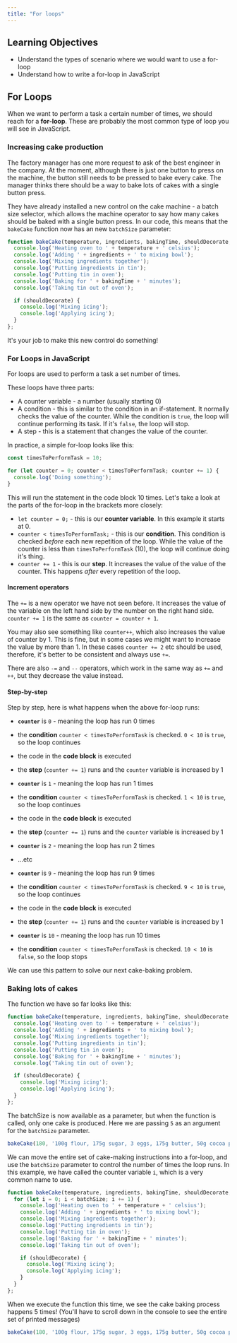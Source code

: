 ```yaml
---
title: "For loops"
---
```


## Learning Objectives

- Understand the types of scenario where we would want to use a for-loop
- Understand how to write a for-loop in JavaScript

## For Loops

When we want to perform a task a certain number of times, we should reach for a **for-loop**. These are probably the most common type of loop you will see in JavaScript.

### Increasing cake production

The factory manager has one more request to ask of the best engineer in the company. At the moment, although there is just one button to press on the machine, the button still needs to be pressed to bake every cake. The manager thinks there should be a way to bake lots of cakes with a single button press.

They have already installed a new control on the cake machine - a batch size selector, which allows the machine operator to say how many cakes should be baked with a single button press. In our code, this means that the `bakeCake` function now has an new `batchSize` parameter:

```js
function bakeCake(temperature, ingredients, bakingTime, shouldDecorate, batchSize) {
  console.log('Heating oven to ' + temperature + ' celsius');
  console.log('Adding ' + ingredients + ' to mixing bowl');
  console.log('Mixing ingredients together');
  console.log('Putting ingredients in tin');
  console.log('Putting tin in oven');
  console.log('Baking for ' + bakingTime + ' minutes');
  console.log('Taking tin out of oven');

  if (shouldDecorate) {
    console.log('Mixing icing');
    console.log('Applying icing');
  }
};
```

It's your job to make this new control do something!

### For Loops in JavaScript

For loops are used to perform a task a set number of times.

These loops have three parts:

- A counter variable - a number (usually starting 0)
- A condition - this is similar to the condition in an if-statement. It normally checks the value of the counter. While the condition is `true`, the loop will continue performing its task. If it's `false`, the loop will stop.
- A step - this is a statement that changes the value of the counter.

In practice, a simple for-loop looks like this:

```js
const timesToPerformTask = 10;

for (let counter = 0; counter < timesToPerformTask; counter += 1) {
  console.log('Doing something');
}
```

This will run the statement in the code block 10 times. Let's take a look at the parts of the for-loop in the brackets more closely:

- `let counter = 0;` - this is our **counter variable**. In this example it starts at 0.
- `counter < timesToPerformTask;` - this is our **condition**. This condition is checked *before* each new repetition of the loop. While the value of the counter is less than `timesToPerformTask` (10), the loop will continue doing it's thing.
- `counter += 1` - this is our **step**. It increases the value of the value of the counter. This happens *after* every repetition of the loop.

#### Increment operators

The `+=` is a new operator we have not seen before. It increases the value of the variable on the left hand side by the number on the right hand side. `counter += 1` is the same as `counter = counter + 1`.

You may also see something like `counter++`, which also increases the value of counter by 1. This is fine, but in some cases we might want to increase the value by more than 1. In these cases `counter += 2` etc should be used, therefore, it's better to be consistent and always use `+=`.

There are also `-=` and `--` operators, which work in the same way as `+=` and `++`, but they decrease the value instead.

#### Step-by-step

Step by step, here is what happens when the above for-loop runs:

- **`counter`** is `0` - meaning the loop has run 0 times
- the **condition** `counter < timesToPerformTask` is checked. `0 < 10` is `true`, so the loop continues
- the code in the **code block** is executed
- the **step** (`counter += 1`) runs and the `counter` variable is increased by 1

- **`counter`** is `1` - meaning the loop has run 1 times
- the **condition** `counter < timesToPerformTask` is checked. `1 < 10` is `true`, so the loop continues
- the code in the **code block** is executed
- the **step** (`counter += 1`) runs and the `counter` variable is increased by 1

- **`counter`** is `2` - meaning the loop has run 2 times
- ...etc
- **`counter`** is `9` - meaning the loop has run 9 times
- the **condition** `counter < timesToPerformTask` is checked. `9 < 10` is `true`, so the loop continues
- the code in the **code block** is executed
- the **step** (`counter += 1`) runs and the `counter` variable is increased by 1

- **`counter`** is `10` - meaning the loop has run 10 times
- the **condition** `counter < timesToPerformTask` is checked. `10 < 10` is `false`, so the loop stops

We can use this pattern to solve our next cake-baking problem.

### Baking lots of cakes

The function we have so far looks like this:

```js
function bakeCake(temperature, ingredients, bakingTime, shouldDecorate, batchSize) {
  console.log('Heating oven to ' + temperature + ' celsius');
  console.log('Adding ' + ingredients + ' to mixing bowl');
  console.log('Mixing ingredients together');
  console.log('Putting ingredients in tin');
  console.log('Putting tin in oven');
  console.log('Baking for ' + bakingTime + ' minutes');
  console.log('Taking tin out of oven');

  if (shouldDecorate) {
    console.log('Mixing icing');
    console.log('Applying icing');
  }
};
```

The batchSize is now available as a parameter, but when the function is called, only one cake is produced. Here we are passing `5` as an argument for the `batchSize` parameter.

```js
bakeCake(180, '100g flour, 175g sugar, 3 eggs, 175g butter, 50g cocoa powder', 25, true, 5);
```

We can move the entire set of cake-making instructions into a for-loop, and use the `batchSize` parameter to control the number of times the loop runs. In this example, we have called the counter variable `i`, which is a very common name to use.

```js
function bakeCake(temperature, ingredients, bakingTime, shouldDecorate, batchSize) {
  for (let i = 0; i < batchSize; i += 1) {
    console.log('Heating oven to ' + temperature + ' celsius');
    console.log('Adding ' + ingredients + ' to mixing bowl');
    console.log('Mixing ingredients together');
    console.log('Putting ingredients in tin');
    console.log('Putting tin in oven');
    console.log('Baking for ' + bakingTime + ' minutes');
    console.log('Taking tin out of oven');

    if (shouldDecorate) {
      console.log('Mixing icing');
      console.log('Applying icing');
    }
  }
};
```

When we execute the function this time, we see the cake baking process happens 5 times! (You'll have to scroll down in the console to see the entire set of printed messages)

```js
bakeCake(180, '100g flour, 175g sugar, 3 eggs, 175g butter, 50g cocoa powder', 25, true, 5);
```